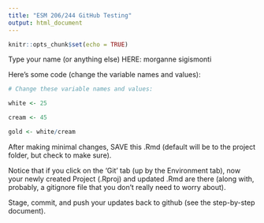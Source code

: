 ```yaml
---
title: "ESM 206/244 GitHub Testing"
output: html_document
---
```


```r
knitr::opts_chunk$set(echo = TRUE)
```

Type your name (or anything else) HERE: morganne sigismonti

Here's some code (change the variable names and values):
```r
# Change these variable names and values:

white <- 25

cream <- 45

gold <- white/cream

```

After making minimal changes, SAVE this .Rmd (default will be to the project folder, but check to make sure).

Notice that if you click on the 'Git' tab (up by the Environment tab), now your newly created Project (.Rproj) and updated .Rmd are there (along with, probably, a gitignore file that you don't really need to worry about).

Stage, commit, and push your updates back to github (see the step-by-step document).